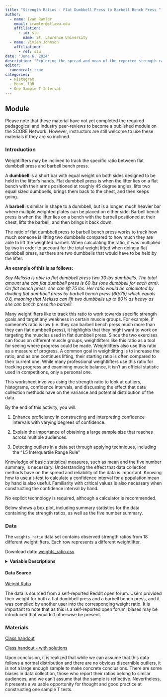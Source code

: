 ```yaml
---
title: "Strength Ratios - Flat Dumbbell Press to Barbell Bench Press "
author:
  - name: Ivan Ramler
    email: iramler@stlawu.edu
    affiliation:
      - id: slu
        name: St. Lawrence University
  - name: Vivian Johnson
    affiliation:
      - ref: slu
date: "June 6, 2024"
description: "Exploring the spread and mean of the reported strength ratios."
editor: 
  canonical: true
categories:
  - Histogram 
  - Mean, IQR 
  - One Sample T-Interval 
---
```


## Module

Please note that these material have not yet completed the required pedagogical and industry peer-reviews to become a published module on the SCORE Network. However, instructors are still welcome to use these materials if they are so inclined.

### Introduction

Weightlifters may be inclined to track the specific ratio between flat dumbbell press and barbell bench press.

A **dumbbell** is a short bar with equal weight on both sides designed to be held in the lifter's hands. Flat dumbbell press is when the lifter lies on a flat bench with their arms positioned at roughly 45 degree angles, lifts two equal sized dumbbells, brings them back to the chest, and then keeps going.

A **barbell** is similar in shape to a dumbbell, but is a longer, much heavier bar where multiple weighted plates can be placed on either side. Barbell bench press is when the lifter lies on a bench with the barbell positioned at their chest, lifts the barbell, and then brings it back down.

The ratio of flat dumbbell press to barbell bench press works to track how much someone is lifting two dumbbells compared to how much they are able to lift the weighted barbell. When calculating the ratio, it was multiplied by two in order to account for the total weight lifted when doing a flat dumbbell press, as there are two dumbbells that would have to be held by the lifter.

**An example of this is as follows:**

*Say Melissa is able to flat dumbbell press two 30 lbs dumbbells. The total amount she can flat dumbbell press is 60 lbs (one dumbbell for each arm). On flat bench press, she can lift 75 lbs. Her ratio would be calculated by dividing flat dumbbell press by barbell bench press (60/75) which equals 0.8, meaning that Melissa can lift two dumbbells up to 80% as heavy as she can bench press the barbell.*

Many weightlifters like to track this ratio to work towards specific strength goals and target any weakness in certain muscle groups. For example, if someone's ratio is low (i.e. they can barbell bench press much more than they can flat dumbbell press), it highlights that they might want to work on targeting the muscles used in flat dumbbell press. Since the two exercises can focus on different muscle groups, weightlifters like this ratio as a tool for seeing where progress could be made. Weightlifters also use this ratio as a measure of progress. A common goal in weightlifting is to increase the ratio, and as one continues lifting, their starting ratio is often compared to their current one. While many professional weightlifters use this ratio for tracking progress and examining muscle balance, it isn't an official statistic used in competitions, only a personal one.

This worksheet involves using the strength ratio to look at outliers, histograms, confidence intervals, and discussing the effect that data collection methods have on the variance and potential distribution of the data.

::: {.callout-note collapse="true" title="Learning Objectives" appearance="minimal"}
By the end of this activity, you will:

1.  Enhance proficiency in constructing and interpreting confidence intervals with varying degrees of confidence.

2.  Explain the importance of obtaining a large sample size that reaches across multiple audiences.

3.  Detecting outliers in a data set through applying techniques, including the "1.5 Interquartile Range Rule"
:::

::: {.callout-note collapse="true" title="Methods" appearance="minimal"}
Knowledge of basic statistical measures, such as mean and the five number summary, is necessary. Understanding the effect that data collection methods have on the spread and reliability of the data is important. Knowing how to use a t-test to calculate a confidence interval for a population mean by hand is also useful. Familiarity with critical values is also necessary when constructing the confidence interval by hand.
:::

::: {.callout-note collapse="true" title="Technology Requirements" appearance="minimal"}
No explicit technology is required, although a calculator is recommended.
:::

Below shows a box plot, including summary statistics for the data containing the strength ratios, as well as the five number summary.  

### Data

The `weights_ratio` data set contains observed strength ratios from 18 different weightlifters. Each row represents a different weightlifter.

Download data: [weights_ratio.csv](weights_ratio.csv)

<details>

<summary><b>Variable Descriptions</b></summary>

| Variable | Description                                             |
|----------|---------------------------------------------------------|
| Ratio    | Flat dumbbell press to barbell bench press weight ratio |

</details>

#### Data Source

[Weight Ratio](https://www.reddit.com/r/Fitness/comments/35q4i3/how_much_do_you_dumbbell_flat_bench_compared_to/)

The data is sourced from a self-reported Reddit open forum. Users provided their weight for both a flat dumbbell press and a barbell bench press, and it was compiled by another user into the corresponding weight ratio. It is important to note that as this is a self-reported open forum, biases may be introduced that wouldn't otherwise be present.

### Materials

[Class handout](weight_ratio_worksheet.docx)

[Class handout - with solutions](weight_ratio_worksheet_SOLUTIONS.docx)

::: {.callout-note collapse="true" title="Conclusion" appearance="minimal"}
Upon conclusion, it is realized that while we can assume that this data follows a normal distribution and there are no obvious discernible outliers, it is not a large enough sample to make concrete conclusions. There are some biases in data collection, those who report their ratios belong to similar audiences, and we can't assume that the sample is reflective. Nevertheless, it presents a valuable opportunity for thought and good practice at constructing one sample T tests.
:::
